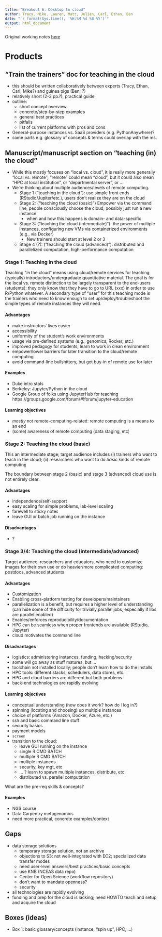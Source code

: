 ```yaml
---
title: "Breakout 6: Desktop to cloud"
author: Tracy, Mike, Lauren, Matt, Julien, Carl, Ethan, Ben
date: "`r format(Sys.time(), '%H:%M %d %B %Y')`"
output: html_document
---
```


Original working notes [here](http://notes.nceas.ucsb.edu/p/ds-workshop-2015-b6-cloud)  

# Products

## "Train the trainers" doc for teaching in the cloud

* this should be written collaboratively between experts (Tracy, Ethan, Carl, Mike?) and guinea pigs (Ben, ?)
* relatively short (2-3 pp.?), practical guide
* outline:
     * short concept overview
	 * concrete/step-by-step examples
	 * general best practices
	 * pitfalls
     * list of current platforms with pros and cons
* General-purpose instances vs. SaaS providers (e.g. PythonAnywhere)?
* some parts e.g. glossary of concepts & terms could overlap with the ms.

## Manuscript/manuscript section on "teaching (in) the cloud"

* While this mostly focuses on "local vs. cloud", it is really more generally "local vs. remote"; "remote" could mean "cloud", but it could also mean "HPC at local institution", or "departmental server", or ... 
* We're thinking about multiple audiences/levels of remote computing.
    * Stage 1 ("teaching in the cloud"): use simple front ends (RStudio/Jupiter/etc.), users don't realize they are on the cloud
    * Stage 2: ("teaching the cloud (basic)") Empower via the command line, people consciously choose the cloud, possibly just run a new instance
        * when and how this happens is domain- and data-specific
    * Stage 3: ("teaching the cloud (intermediate)"): the power of multiple instances, configuring new VMs via containerized environments (e.g., via Docker)
        * New trainers should start at level 2 or 3
    * Stage 4 (?): ("teaching the cloud (advanced)"): distributed and parallelized computation, high-performance computation

### Stage 1: Teaching in the cloud 

Teaching "*in* the cloud" means using cloud/remote services for teaching (typically) introductory/undergraduate quantitative material. The goal is for the local vs. remote distinction to be largely transparent to the end-users (students); they only know that they have to go to URL (xxx) in order to use R/Python whatever.  A secondary type of "user" for this teaching mode is the trainers who need to know enough to set up/deploy/troubleshoot the simple types of remote instances they will need.

#### Advantages

* make instructors' lives easier
* accessibility
* uniformity of the student's work environments
* usage via pre-defined systems (e.g., genomics, Rocker, etc.)
* improved pedagogy for students, learn to work in clean environment
* empower/lower barriers for later transition to the cloud/remote computing
* avoid command-line bullshittery, but get buy-in of remote use for later

#### Examples

* Duke intro stats
* Berkeley: Jupyter/Python in the cloud
* Google Group of folks using JupyterHub for teaching https://groups.google.com/forum/#!forum/jupyter-education

#### Learning objectives

* *mostly* not remote-computing-related: remote computing is a means to an end
* (some) awareness of remote computing (data staging, etc)

### Stage 2: Teaching the cloud (basic)

This an intermediate stage; target audience includes (i) trainers who want to teach in the cloud; (ii) researchers who want to do *basic* kinds of remote computing

The boundary between stage 2 (basic) and stage 3 (advanced) cloud use is not entirely clear.

#### Advantages

* independence/self-support
* easy scaling for simple problems, lab-level scaling
* farewell to sticky notes
* leave GUI or batch job running on the instance

#### Disadvantages

* ? 

### Stage 3/4: Teaching the cloud (intermediate/advanced)

Target audience: researchers and educators, who need to customize images for their own use or do heavier/more complicated computing: postdocs, advanced students

#### Advantages

* Customization
* Enabling cross-platform testing for developers/maintainers
* parallelization is a benefit, but requires a higher level of understanding (can hide some of the difficulty for trivially parallel jobs, especially if libs are parallel enabled)
* Enables/enforces reproducibility/documentation
* HPC can be seamless when proper frontends are available (RStudio, Jupyter)
* cloud motivates the command line

#### Disadvantages

* logistics: administering instances, funding, hacking/security
* some will go away as stuff matures, but ...
* toolchain not installed locally; people don't learn how to do the installs
* HPC tools: different stacks, schedulers, data stores, etc.
* HPC and cloud barriers are different but both problems
* back-end technologies are rapidly evolving

####  Learning objectives

* conceptual understanding (how does it work? how do I log in?)
* spinning (locating and choosing) up multiple instances
* choice of platforms (Amazon, Docker, Azure, etc.)
* ssh and basic command line stuff
* security basics
* payment models
* `screen`
* transition to the cloud:
    * leave GUI running on the instance
    * single R CMD BATCH
    * multiple R CMD BATCH
    * multiple instances
    * security, key mgt, etc
    * ... ? learn to spawn multiple instances, distribute, etc.
    * distributed vs. parallel computation

What are the pre-req skills & concepts?

#### Examples

* NGS course
* Data Carpentry metagenomics
* need more practical, concrete examples/context

## Gaps

* data storage solutions
    * temporary storage solution, not an archive
    * objections to S3: not well-integrated with EC2; specialized data transfer modes
    * need user-level answers/best practices/basic concepts
    * use KNB (NCEAS data repo)
    * Center for Open Science (workflow repository)
    * don't want to mandate openness?
    * security
* all technologies are rapidly evolving
* funding and prep for the cloud is lacking; need HOWTO teach and setup and acquire the cloud

## Boxes (ideas)

* Box 1: basic glossary/concepts (instance, "spin up", HPC, ...)

